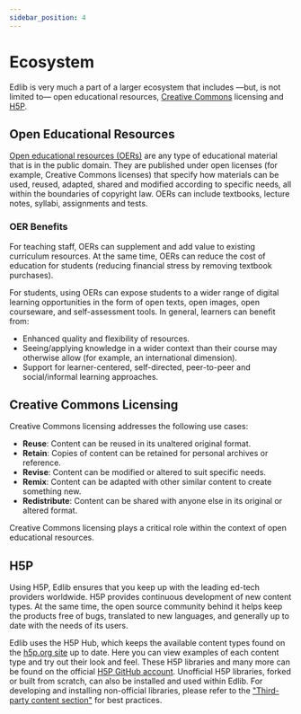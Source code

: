 ```yaml
---
sidebar_position: 4
---
```


# Ecosystem

Edlib is very much a part of a larger ecosystem that includes &mdash;but, is not limited to&mdash; open educational resources, [Creative Commons](https://creativecommons.org/licenses/) licensing and [H5P](https://h5p.org/).

## Open Educational Resources
[Open educational resources (OERs)](https://en.wikipedia.org/wiki/Open_educational_resources) are any type of educational material that is in the public domain. They are published under open licenses (for example, Creative Commons licenses) that specify how materials can be used, reused, adapted, shared and modified according to specific needs, all within the boundaries of copyright law. OERs can include textbooks, lecture notes, syllabi, assignments and tests.

### OER Benefits
For teaching staff, OERs can supplement and add value to existing curriculum resources. At the same time, OERs can reduce the cost of education for students (reducing financial stress by removing textbook purchases).

For students, using OERs can expose students to a wider range of digital learning opportunities in the form of open texts, open images, open courseware, and self-assessment tools. In general, learners can benefit from:

- Enhanced quality and flexibility of resources.
- Seeing/applying knowledge in a wider context than their course may otherwise allow (for example, an international dimension).
- Support for learner-centered, self-directed, peer-to-peer and social/informal learning approaches.

## Creative Commons Licensing
Creative Commons licensing addresses the following use cases:

- **Reuse**: Content can be reused in its unaltered original format.
- **Retain**: Copies of content can be retained for personal archives or reference.
- **Revise**: Content can be modified or altered to suit specific needs.
- **Remix**: Content can be adapted with other similar content to create something new.
- **Redistribute**: Content can be shared with anyone else in its original or altered format.

Creative Commons licensing plays a critical role within the context of open educational resources.

## H5P
Using H5P, Edlib ensures that you keep up with the leading ed-tech providers worldwide. H5P provides continuous development of new content types. At the same time, the open source community behind it helps keep the products free of bugs, translated to new languages, and generally up to date with the needs of its users.

Edlib uses the H5P Hub, which keeps the available content types found on the [h5p.org site](https://h5p.org/content-types-and-applications) up to date. Here you can view examples of each content type and try out their look and feel. These H5P libraries and many more can be found on the official [H5P GitHub account](https://github.com/h5p). 
Unofficial H5P libraries, forked or built from scratch, can also be installed and used within Edlib. For developing and installing non-official libraries, please refer to the ["Third-party content section"](https://docs.edlib.com/docs/developers/thirdPartyContent/h5p) for best practices.  
